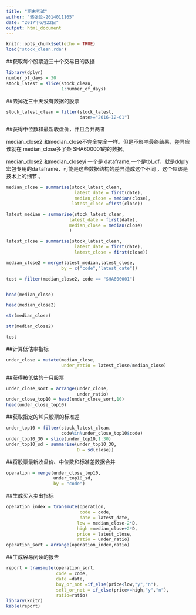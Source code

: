 ```yaml
---
title: "期末考试"
author: "骆张盈-2014011165"
date: "2017年6月22日"
output: html_document
---
```


```r
knitr::opts_chunk$set(echo = TRUE)
load("stock_clean.rda")
```

##获取每个股票近三十个交易日的数据

```r
library(dplyr)
number_of_days = 30
stock_latest = slice(stock_clean,
                     1:number_of_days)
```

##去掉近三十天没有数据的股票

```r
stock_latest_clean = filter(stock_latest,
                            date>="2016-12-01")
```

##获得中位数和最新收盘价，并且合并两者

median_close2 和median_close不完全完全一样。但是不影响最终结果，差异应该就在 median_close多了条 SHA600001的的数据。 

median_close2 和median_closeyi 一个是 dataframe,一个是tbl_df，就是ddply宏包专用的da taframe，可能是这些数据结构的差异造成这个不同 ，这个应该是技术上的细节 。


```r
median_close = summarise(stock_latest_clean,
                          latest_date = first(date),
                          median_close = median(close),
                         latest_close =first(close))

latest_median = summarise(stock_latest_clean,
                        latest_date = first(date),
                        median_close = median(close)
                        )

latest_close = summarise(stock_latest_clean,
                          latest_date = first(date),
                          latest_close = first(close))

median_close2 = merge(latest_median,latest_close,
                     by = c("code","latest_date"))

test = filter(median_close2, code == "SHA600001")


head(median_close)

head(median_close2)

str(median_close)

str(median_close2)

test

```

##计算低估率指标

```r
under_close = mutate(median_close,
                     under_ratio = latest_close/median_close)
```

##获得被低估的十只股票

```r
under_close_sort = arrange(under_close,
                           under_ratio)
under_close_top10 = head(under_close_sort,10)
head(under_close_top10)
```

##获取指定的10只股票的标准差

```r
under_top10 = filter(stock_latest_clean,
                     code%in%under_close_top10$code)
under_top10_30 = slice(under_top10,1:30)
under_top10_sd = summarise(under_top10_30,
                           D = sd(close))
```

##将股票最新收盘价、中位数和标准差数据合并

```r
operation = merge(under_close_top10,
                  under_top10_sd,
                  by = "code")
```

##生成买入卖出指标

```r
operation_index = transmute(operation,
                            code = code,
                            date = latest_date,
                           low = median_close-2*D,
                           high =median_close+2*D,
                           price = latest_close,
                           ratio = under_ratio)
operation_sort = arrange(operation_index,ratio)
```

##生成容易阅读的报告

```r
report = transmute(operation_sort,
                   code = code,
                   date =date,
                   buy_or_not =if_else(price<low,"y","n"),
                   sell_or_not = if_else(price>=high,"y","n"),
                   ratio=ratio)
library(knitr)
kable(report)
```


